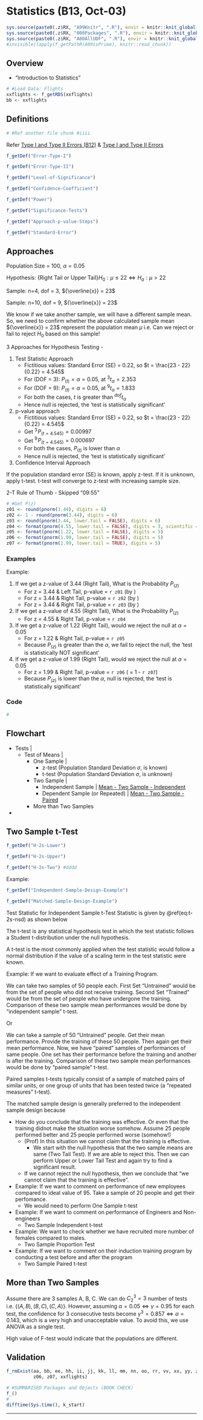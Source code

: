 # Statistics (B13, Oct-03) {#b13}

```r
sys.source(paste0(.z$RX, "A99Knitr", ".R"), envir = knitr::knit_global())
sys.source(paste0(.z$RX, "000Packages", ".R"), envir = knitr::knit_global())
sys.source(paste0(.z$RX, "A00AllUDF", ".R"), envir = knitr::knit_global())
#invisible(lapply(f_getPathR(A09isPrime), knitr::read_chunk))
```

## Overview

- "Introduction to Statistics"


```r
# #Load Data: Flights
xxflights <- f_getRDS(xxflights)
bb <- xxflights
```

## Definitions

```r
# #Ref another file chunk #iiii
```

Refer [Type I and Type II Errors (B12)](#errors-ab-b12, "b12") & [Type I and Type II Errors](#errors-ab-c09, "c09")

```r
f_getDef("Error-Type-I")
```

```r
f_getDef("Error-Type-II") 
```

```r
f_getDef("Level-of-Significance")
```

```r
f_getDef("Confidence-Coefficient") 
```

```r
f_getDef("Power")
```

```r
f_getDef("Significance-Tests")
```

```r
f_getDef("Approach-p-value-Steps") 
```

```r
f_getDef("Standard-Error")
```


## Approaches {.tabset .tabset-fade}

Population Size = 100, ${\alpha} = 0.05$

Hypothesis: $\text{\{Right Tail or Upper Tail\} } {H_0} : {\mu} \leq 22 \iff {H_a}: {\mu} > 22$

Sample: n=4, dof = 3, ${\overline{x}} = 23$

Sample: n=10, dof = 9, ${\overline{x}} = 23$


We know if we take another sample, we will have a different sample mean. So, we need to confirm whether the above calculated sample mean ${\overline{x}} = 23$ represent the population mean ${\mu}$ i.e. Can we reject or fail to reject ${H_0}$ based on this sample!

3 Approaches for Hypothesis Testing - 

1.  Test Statistic Approach
    - Fictitious values: Standard Error (SE) = 0.22, so $t = \frac{23 - 22}{0.22} = 4.545$
    - For (DOF = 3): $P_{(t)} = {\alpha} = 0.05$, at ${}^{3}t_{\alpha} = 2.353$
    - For (DOF = 9): $P_{(t)} = {\alpha} = 0.05$, at ${}^{9}t_{\alpha} = 1.833$
    - For both the cases, ${t}$ is greater than ${}^{dof}t_{\alpha}$
    - Hence null is rejected, the 'test is statistically significant'
1.  p-value approach 
    - Fictitious values: Standard Error (SE) = 0.22, so $t = \frac{23 - 22}{0.22} = 4.545$
    - Get ${}^3\!P_{(t = 4.545)} = 0.00997$
    - Get ${}^9\!P_{(t = 4.545)} = 0.000697$
    - For both the cases, $P_{(t)}$ is lower than ${\alpha}$
    - Hence null is rejected, the 'test is statistically significant'

1.  Confidence Interval Approach


If the population standard error (SE) is known, apply z-test. If it is unknown, apply t-test. t-test will converge to z-test with increasing sample size.

2-T Rule of Thumb - Skipped "09:55"


```r
# #Get P(z)
z01 <- round(pnorm(3.44), digits = 6)
z02 <- 1 - round(pnorm(3.44), digits = 6)
z03 <- round(pnorm(3.44, lower.tail = FALSE), digits = 6)
z04 <- format(pnorm(4.55, lower.tail = FALSE), digits = 3, scientific = FALSE)
z05 <- format(pnorm(1.22, lower.tail = FALSE), digits = 5)
z06 <- format(pnorm(1.99, lower.tail = FALSE), digits = 5)
z07 <- format(pnorm(1.99, lower.tail = TRUE), digits = 5)
```

### Examples {.unlisted .unnumbered}

Example: 

1. \textcolor{pink}{Question:} If we get a z-value of 3.44 (Right Tail), What is the Probability $P_{(z)}$
    - For z = 3.44 & Left Tail, p-value = `r z01` (by \textcolor{pink}{`pnorm(z)`})
    - For z = 3.44 & Right Tail, p-value = `r z02` (by \textcolor{pink}{`1 - pnorm(z)`})
    - For z = 3.44 & Right Tail, p-value = `r z03` (by \textcolor{pink}{`pnorm(z, lower.tail = FALSE)`})
1. \textcolor{pink}{Question:} If we get a z-value of 4.55 (Right Tail), What is the Probability $P_{(z)}$
    - For z = 4.55 & Right Tail, p-value = `r z04` 
1. \textcolor{pink}{Question:} If we get a z-value of 1.22 (Right Tail), would we reject the null at ${\alpha} = 0.05$
    - For z = 1.22 & Right Tail, p-value = `r z05` 
    - Because $P_{(z)}$ is greater than the ${\alpha}$, we fail to reject the null, the 'test is statistically NOT significant'
1.  \textcolor{pink}{Question:} If we get a z-value of 1.99 (Right Tail), would we reject the null at ${\alpha} = 0.05$
    - For z = 1.99 & Right Tail, p-value = `r z06` ( = 1 - `r z07`)
    - Because $P_{(z)}$ is lower than the ${\alpha}$, null is rejected, the 'test is statistically significant'    

### Code {.unlisted .unnumbered}

```r
#
```

## Flowchart

- Tests |
  - Test of Means |
    - One Sample |
      - z-test (Population Standard Deviation ${\sigma}$, is known)
      - t-test (Population Standard Deviation ${\sigma}$, is unknown)
    - Two Sample | 
      - Independent Sample | [Mean - Two Sample - Independent](#mean-2s-sd "c10")
      - Dependent Sample (or Repeated) | [Mean - Two Sample - Paired](#mean-paired-c10 "c10")
    - More than Two Samples
-

## Two Sample t-Test

```r
f_getDef("H-2s-Lower")
```

```r
f_getDef("H-2s-Upper")
```

```r
f_getDef("H-2s-Two") #dddd
```

Example: 

```r
f_getDef("Independent-Sample-Design-Example")
```

```r
f_getDef("Matched-Sample-Design-Example")
```

Test Statistic for Independent Sample t-Test Statistic is given by \@ref(eq:t-2s-nsd) as shown below

\begin{equation}
  t = \frac{({\overline{x}}_1 - {\overline{x}}_2) - {D}_0}{{\sigma}_{({\overline{x}}_1 - {\overline{x}}_2)}} = \frac{({\overline{x}}_1 - {\overline{x}}_2) - {D}_0}{\sqrt{\frac{{s}_1^2}{{n}_1} + \frac{{s}_2^2}{{n}_2}}}
\end{equation}

The t-test is any statistical hypothesis test in which the test statistic follows a Student t-distribution under the null hypothesis.

A t-test is the most commonly applied when the test statistic would follow a normal distribution if the value of a scaling term in the test statistic were known. 


Example: If we want to evaluate effect of a Training Program.

We can take two samples of 50 people each. First Set "Untrained" would be from the set of people who did not receive training. Second Set "Trained" would be from the set of people who have undergone the training. Comparison of these two sample mean performances would be done by "independent sample" t-test.

Or

We can take a sample of 50 "Untrained" people. Get their mean performance. Provide the training of these 50 people. Then again get their mean performance. Now, we have "paired" samples of performances of same people. One set has their performance before the training and another is after the training. Comparison of these two sample mean performances would be done by "paired sample" t-test.

Paired samples t-tests typically consist of a sample of matched pairs of similar units, or one group of units that has been tested twice (a "repeated measures" t-test). 

The matched sample design is generally preferred to the independent sample design because \textcolor{pink}{the matched-sample procedure often improves the precision of the estimate.}

- \textcolor{pink}{Question:} How do you conclude that the training was effective. Or even that the training didnot make the situation worse somehow. Assume 25 people performed better and 25 people performed worse (somehow!)
  - (Prof) In this situation we cannot claim that the training is effective.
    - We start with the null hypothesis that the two sample means are same (Two Tail Test). If we are able to reject this. Then we can perform Upper or Lower Tail Test and again try to find a significant result.
  - If we cannot reject the null hypothesis, then we conclude that "we cannot claim that the training is effective".


- Example: If we want to comment on performance of new employees compared to ideal value of 95. Take a sample of 20 people and get their perfomance. 
  - We would need to perform One Sample t-test
- Example: If we want to comment on performance of Engineers and Non-engineers
  - Two Sample Independent t-test
- Example: We want to check whether we have recruited more number of females compared to males. 
  - Two Sample Proportion Test
- Example: If we want to comment on their induction training program by conducting a test before and after the program
  - Two Sample Paired t-test

## More than Two Samples

Assume there are 3 samples A, B, C. We can do $C_2^3 = 3$ number of tests i.e. $\{(A, B), (B, C), (C, A)\}$. However, assuming ${\alpha} = 0.05 \iff {\gamma} = 0.95$ for each test, the confidence for 3 consecutive tests become ${\gamma}^3 = 0.857 \iff {\alpha} = 0.143$, which is a very high and unacceptable value. To avoid this, we use ANOVA as a single test.

High value of F-test would indicate that the populations are different.


## Validation {.unlisted .unnumbered .tabset .tabset-fade}

```r
f_rmExist(aa, bb, ee, hh, ii, jj, kk, ll, mm, nn, oo, rr, vv, xx, yy, zz, z01, z02, z03, z04, z05, 
          z06, z07, xxflights)
```

```r
# #SUMMARISED Packages and Objects (BOOK CHECK)
f_()
#
difftime(Sys.time(), k_start)
```

****
